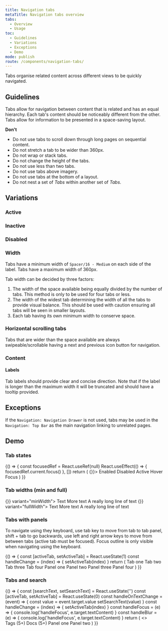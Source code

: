```yaml
---
title: Navigation tabs
metaTitle: Navigation tabs overview
tabs:
  - Overview
  - Usage
toc:
  - Guidelines
  - Variations
  - Exceptions
  - Demo
mode: publish
route: /components/navigation-tabs/
---
```



Tabs organise related content across different views to be quickly navigated.

<!--One to two sentences as an introduction to the component-->

## Guidelines

<!--List how to use it, sizes, widths, grid interactions, color allowances -->

Tabs allow for navigation between content that is related and has an equal hierarchy. Each tab's content should be noticeably different from the other. Tabs allow for information to be presented in a space-saving layout.

**Don't**

<!--Bullet point list if needed -->

- Do not use tabs to scroll down through long pages on sequential content.
- Do not stretch a tab to be wider than 360px.
- Do not wrap or stack tabs.
- Do not change the height of the tabs.
- Do not use less than two tabs.
- Do not use tabs above imagery.
- Do not use tabs at the bottom of a layout.
- Do not nest a set of _Tabs_ within another set of _Tabs_.

## Variations

### Active

<FigmaImage
  url="https://www.figma.com/file/0bGXR2sCwMVSDNyyzu5BXrO5/Desktop-UI?node-id=256%3A4"
  alt="Figma design sketches active tab"
/>

### Inactive

<FigmaImage
  url="https://www.figma.com/file/0bGXR2sCwMVSDNyyzu5BXrO5/Desktop-UI?node-id=256%3A59"
  alt="Figma design sketches inactive tab"
/>

### Disabled

<FigmaImage
  url="https://www.figma.com/file/0bGXR2sCwMVSDNyyzu5BXrO5/Desktop-UI?node-id=256%3A108"
  alt="Figma design sketches of disabled tab"
/>

<!--One ### heading per frame in Figma, explaining each component in that frame. One 'content' section per variation if needed -->

### Width

Tabs have a minimum width of `Spacer/16 - Medium` on each side of the label. Tabs have a maximum width of 360px.

Tab width can be decided by three factors:

1. The width of the space available being equally divided by the number of tabs. This method is only to be used for four tabs or less.
2. The width of the widest tab determining the width of all the tabs to provide visual balance. This should be used with caution ensuring all tabs will be seen in smaller layouts.
3. Each tab having its own minimum width to conserve space.

### Horizontal scrolling tabs

Tabs that are wider than the space available are always swipeable/scrollable having a next and previous icon button for navigation.

### Content

#### Labels

Tab labels should provide clear and concise direction.
Note that if the label is longer than the maximum width it will be truncated and should have a tooltip provided.

## Exceptions

If the `Navigation: Navigation Drawer` is not used, tabs may be used in the `Navigation: Top Bar` as the main navigation linking to unrelated pages.

## Demo

### Tab states

<Playground>
  {() => {
    const focusedRef = React.useRef(null)
    React.useEffect(() => {
      focusedRef.current.focus()
    }, [])
    return (
      <Tabs activeTab={2} onChange={() => {}}>
        <Tabs.TabList>
          <Tabs.Tab>Enabled</Tabs.Tab>
          <Tabs.Tab disabled>Disabled</Tabs.Tab>
          <Tabs.Tab active>Active</Tabs.Tab>
          <Tabs.Tab data-hover>Hover</Tabs.Tab>
          <Tabs.Tab data-focus ref={focusedRef}>
            Focus
          </Tabs.Tab>
        </Tabs.TabList>
      </Tabs>
    )
  }}
</Playground>

### Tab widths (min and full)

<Playground>
  <Tabs activeTab={1} onChange={() => {}} variant="minWidth">
    <Tabs.TabList>
      <Tabs.Tab>Text</Tabs.Tab>
      <Tabs.Tab>More text</Tabs.Tab>
      <Tabs.Tab>A really long line of text</Tabs.Tab>
    </Tabs.TabList>
  </Tabs>
  <Tabs activeTab={1} onChange={() => {}} variant="fullWidth">
    <Tabs.TabList>
      <Tabs.Tab>Text</Tabs.Tab>
      <Tabs.Tab>More text</Tabs.Tab>
      <Tabs.Tab>A really long line of text</Tabs.Tab>
    </Tabs.TabList>
  </Tabs>
</Playground>

### Tabs with panels

To navigate using they keyboard, use tab key to move from tab to tab panel, shift + tab to go backwards, use left and right arrow keys to move from between tabs (active tab must be focused). Focus outline is only visible when navigating using the keyboard.

<Playground>
  {() => {
    const [activeTab, setActiveTab] = React.useState(1)
    const handleChange = (index) => {
      setActiveTab(index)
    }
    return (
      <Tabs activeTab={activeTab} onChange={handleChange}>
        <Tabs.TabList>
          <Tabs.Tab>Tab one</Tabs.Tab>
          <Tabs.Tab>Tab two</Tabs.Tab>
          <Tabs.Tab disabled>Tab three</Tabs.Tab>
          <Tabs.Tab>Tab four</Tabs.Tab>
        </Tabs.TabList>
        <Tabs.TabPanels>
          <Tabs.TabPanel>Panel one</Tabs.TabPanel>
          <Tabs.TabPanel>Panel two</Tabs.TabPanel>
          <Tabs.TabPanel>Panel three</Tabs.TabPanel>
          <Tabs.TabPanel>Panel four</Tabs.TabPanel>
        </Tabs.TabPanels>
      </Tabs>
    )
  }}
</Playground>

### Tabs and search

<Playground>
  {() => {
    const [searchText, setSearchText] = React.useState('')
    const [activeTab, setActiveTab] = React.useState(0)
    const handleOnTextChange = (event) => {
      const value = event.target.value
      setSearchText(value)
    }
    const handleChange = (index) => {
      setActiveTab(index)
    }
    const handleFocus = (e) => {
      console.log('handleFocus', e.target.textContent)
    }
    const handleBlur = (e) => {
      console.log('handleFocus', e.target.textContent)
    }
    return (
      <>
        <Search
          value={searchText}
          placeholder={'Search '}
          onChange={handleOnTextChange}
        />
        <Tabs
          style={{ marginTop: '2rem' }}
          activeTab={activeTab}
          onChange={handleChange}
          variant="fullWidth"
          onFocus={handleFocus}
          onBlur={handleBlur}
        >
          <Tabs.TabList>
            <Tabs.Tab>Tags (5+)</Tabs.Tab>
            <Tabs.Tab> Docs (5+)</Tabs.Tab>
          </Tabs.TabList>
          <Tabs.TabPanels>
            <Tabs.TabPanel>Panel one</Tabs.TabPanel>
            <Tabs.TabPanel>Panel two</Tabs.TabPanel>
          </Tabs.TabPanels>
        </Tabs>
      </>
    )
  }}
</Playground>
